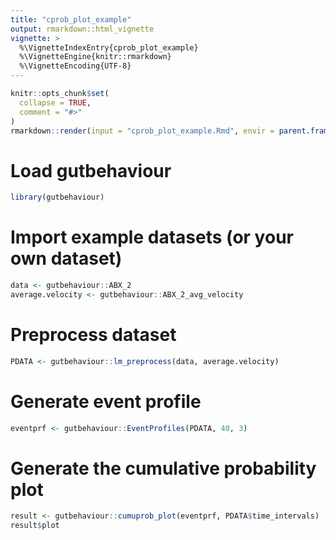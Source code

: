 ```yaml
---
title: "cprob_plot_example"
output: rmarkdown::html_vignette
vignette: >
  %\VignetteIndexEntry{cprob_plot_example}
  %\VignetteEngine{knitr::rmarkdown}
  %\VignetteEncoding{UTF-8}
---
```


```r
knitr::opts_chunk$set(
  collapse = TRUE,
  comment = "#>"
)
rmarkdown::render(input = "cprob_plot_example.Rmd", envir = parent.frame())
```

# Load gutbehaviour 

```r
library(gutbehaviour)
```

# Import example datasets (or your own dataset)
```r
data <- gutbehaviour::ABX_2
average.velocity <- gutbehaviour::ABX_2_avg_velocity
```

# Preprocess dataset
```r
PDATA <- gutbehaviour::lm_preprocess(data, average.velocity)
```

# Generate event profile 
```r
eventprf <- gutbehaviour::EventProfiles(PDATA, 40, 3)
```

# Generate the cumulative probability plot 
```r
result <- gutbehaviour::cumuprob_plot(eventprf, PDATA$time_intervals)
result$plot
```




